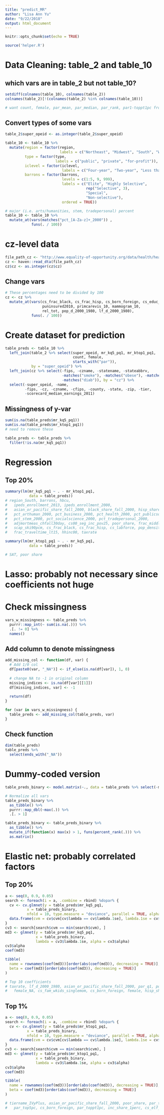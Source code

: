 ```yaml
---
title: "predict_MR"
author: "Lisa Ann Yu"
date: "9/22/2018"
output: html_document
---
```


```r
knitr::opts_chunk$set(echo = TRUE)
```


```r
source('helper.R')
```

# Data Cleaning: table_2 and table_10
## which vars are in table_2 but not table_10?
```r
setdiff(colnames(table_10), colnames(table_2))
colnames(table_2)[!(colnames(table_2) %in% colnames(table_10))]

# want count, female, par_mean, par_median, par_rank, par1-toppt1pc from table_2
```

## Convert types of some vars
```r
table_2$super_opeid <- as.integer(table_2$super_opeid)
```

```r
table_10 <- table_10 %>% 
  mutate(region = factor(region,
                         labels = c("Northeast", "Midwest", "South", "West")),
         type = factor(type,
                       labels = c("public", "private", "for-profit")),
         iclevel = factor(iclevel,
                          labels = c("Four-year", "Two-year", "Less than Two-year")),
         barrons = factor(barrons,
                          levels = c(1:5, 9, 999),
                          labels = c("Elite", "Highly Selective", 
                                     rep("Selective", 3),
                                     "Special",
                                     "Non-selective"),
                          ordered = TRUE))

# major (i.e. arts/humanities, stem, tradepersonal) percent
table_10 <- table_10 %>% 
  mutate_at(vars(matches("pct_[A-Za-z]+_2000")) ,
            funs(. / 100))
```


# cz-level data
```r
file_path_cz <- "http://www.equality-of-opportunity.org/data/health/health_ineq_online_table_10.dta"
cz <- haven::read_dta(file_path_cz)
cz$cz <- as.integer(cz$cz)
```

## Change vars
```r
# These percentages need to be divided by 100
cz <- cz %>% 
  mutate_at(vars(cs_frac_black, cs_frac_hisp, cs_born_foreign, cs_educ_ba,
                 puninsured2010, primcarevis_10, mammogram_10,
                 rel_tot, pop_d_2000_1980, lf_d_2000_1980),
            funs(. / 100))
```

# Create dataset for prediction
```r
table_preds <- table_10 %>% 
  left_join(table_2 %>% select(super_opeid, mr_kq5_pq1, mr_ktop1_pq1,
                               count, female, 
                               starts_with("par")), 
            by = "super_opeid") %>% 
  left_join(cz %>% select(-fips, -czname, -statename, -stateabbrv, 
                          -matches("smoke"), -matches("obese"), -matches("exercise"),
                          -matches("diab")), by = "cz") %>% 
  select(-super_opeid, -name, 
         -fips, -cz, -czname, -cfips, -county, -state, -zip, -tier,
         -scorecard_median_earnings_2011)
```

## Missingness of y-var
```r
sum(is.na(table_preds$mr_kq5_pq1))
sum(is.na(table_preds$mr_ktop1_pq1))
# need to remove these
```

```r
table_preds <- table_preds %>% 
  filter(!is.na(mr_kq5_pq1))
```

# Regression
## Top 20%
```r
summary(lm(mr_kq5_pq1 ~ . - mr_ktop1_pq1,
           data = table_preds))
# region_South, barrons, hbcu,
#   ipeds_enrollment_2013, ipeds_enrollment_2000, 
#   asian_or_pacific_share_fall_2000, black_share_fall_2000, hisp_share_fall_2000
#   pct_arthuman_2000, pct_business_2000, pct_health_2000, pct_publicsocial_2000,
#   pct_stem_2000, pct_socialscience_2000, pct_tradepersonal_2000, 
#   adjmortmeas_chfall30day, cs00_seg_inc_pov25, poor_share, frac_middleclass,
#   scap_ski90pcm, cs_frac_black, cs_frac_hisp, cs_labforce, pop_density, 
#   frac_traveltime_lt15, hhinc00, taxrate
```

```r
summary(lm(mr_ktop1_pq1 ~ . - mr_kq5_pq1,
           data = table_preds))

# SAT, poor share
```

# Lasso: probably not necessary since coefficients not huge


# Check missingness
```r
vars_w_missingness <- table_preds %>% 
  purrr::map_int(~ sum(is.na(.))) %>% 
  .[. != 0] %>% 
  names()
```


## Add column to denote missingness
```r
add_missing_col <- function(df, var) {
  # Add 1/0 col
  df[paste0(var, "_NA")] <- if_else(is.na(df[var]), 1, 0)
  
  # change NA to -1 in original column
  missing_indices <- is.na(df[var][[1]])
  df[missing_indices, var] <- -1
  
  return(df)
}
```

```r
for (var in vars_w_missingness) {
  table_preds <- add_missing_col(table_preds, var)
}
```

## Check function
```r
dim(table_preds)
table_preds %>% 
  select(ends_with("_NA"))
```

# Dummy-coded version
```r
table_preds_binary <- model.matrix(~., data = table_preds %>% select(-mr_kq5_pq1, -mr_ktop1_pq1))
```

```r
# Normalize all vars
table_preds_binary %>% 
  as_tibble() %>% 
  purrr::map_dbl(~max(.)) %>% 
  .[. > 1]

table_preds_binary <- table_preds_binary %>% 
  as_tibble() %>% 
  mutate_if(function(x) max(x) > 1, funs(percent_rank(.))) %>% 
  as.matrix()
```


# Elastic net: probably correlated factors
## Top 20%
```r
a <- seq(0, 0.9, 0.05)
search <- foreach(i = a, .combine = rbind) %dopar% {
  cv <- cv.glmnet(y = table_preds$mr_kq5_pq1,
          x = table_preds_binary,
          nfold = 10, type.measure = "deviance", parallel = TRUE, alpha = i)
  data.frame(cvm = cv$cvm[cv$lambda == cv$lambda.1se], lambda.1se = cv$lambda.1se, alpha = i)
}
cv3 <- search[search$cvm == min(search$cvm), ]
md3 <- glmnet(y = table_preds$mr_kq5_pq1,
              x = table_preds_binary,
              lambda = cv3$lambda.1se, alpha = cv3$alpha)
cv3$alpha
coef(md3)

tibble(
  name = rownames(coef(md3))[order(abs(coef(md3)), decreasing = TRUE)],
  beta = coef(md3)[order(abs(coef(md3)), decreasing = TRUE)]
)

# Top 10 coefficients
# taxrate, lf_d_2000_1980, asian_or_pacific_share_fall_2000, par_q1, poor_share,
#   female_NA, cs_fam_wkids_singlemom, cs_born_foreign, female, hisp_share_fall_2000
```

## Top 1%
```r
a <- seq(0, 0.9, 0.05)
search <- foreach(i = a, .combine = rbind) %dopar% {
  cv <- cv.glmnet(y = table_preds$mr_ktop1_pq1,
          x = table_preds_binary,
          nfold = 10, type.measure = "deviance", parallel = TRUE, alpha = i)
  data.frame(cvm = cv$cvm[cv$lambda == cv$lambda.1se], lambda.1se = cv$lambda.1se, alpha = i)
}
cv3 <- search[search$cvm == min(search$cvm), ]
md3 <- glmnet(y = table_preds$mr_ktop1_pq1,
              x = table_preds_binary,
              lambda = cv3$lambda.1se, alpha = cv3$alpha)
cv3$alpha
coef(md3)

tibble(
  name = rownames(coef(md3))[order(abs(coef(md3)), decreasing = TRUE)],
  beta = coef(md3)[order(abs(coef(md3)), decreasing = TRUE)]
)

# tiername_IVyPlus, asian_or_pacific_share_fall_2000, poor_share, par_top1pc, tierOtherElite,
#   par_top5pc, cs_born_foreign, par_toppt1pc, inc_share_1perc, cs_elf_ind_man
```

